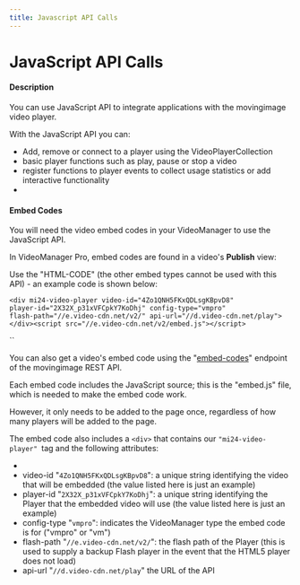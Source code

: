 ```yaml
---
title: Javascript API Calls
---
```


# JavaScript API Calls

#### Description

You can use JavaScript API to integrate applications with the movingimage video player.

With the JavaScript API you can:

*   Add, remove or connect to a player using the VideoPlayerCollection
*   basic player functions such as play, pause or stop a video
*   register functions to player events to collect usage statistics or add interactive functionality
*

#### Embed Codes

You will need the video embed codes in your VideoManager to use the JavaScript API.

In VideoManager Pro, embed codes are found in a video's **Publish** view:

Use the "HTML-CODE" (the other embed types cannot be used with this API) - an example code is shown below:

```
<div mi24-video-player video-id="4Zo1QNH5FKxQDLsgKBpvD8"
player-id="2X32X_p31xVFCpkY7KoDhj" config-type="vmpro"
flash-path="//e.video-cdn.net/v2/" api-url="//d.video-cdn.net/play">
</div><script src="//e.video-cdn.net/v2/embed.js"></script>
```

``

You can also get a video's embed code using the "[embed-codes](https://doc.movingimage.com/display/LT/movingimage+REST+API#/reference/video/embed-codes/get-embed-codes-of-specific-video)" endpoint of the movingimage REST API.

Each embed code includes the JavaScript source; this is the "embed.js" file, which is needed to make the embed code work.

However, it only needs to be added to the page once, regardless of how many players will be added to the page.

The embed code also includes a `<div>` that contains our `"mi24-video-player" `tag and the following attributes:

*
*   video-id "`4Zo1QNH5FKxQDLsgKBpvD8`":  a unique string identifying the video that will be embedded (the value listed here is just an example)
*   player-id "`2X32X_p31xVFCpkY7KoDhj`": a unique string identifying the Player that the embedded video will use (the value listed here is just an example)
*   config-type "`vmpro`": indicates the VideoManager type the embed code is for ("vmpro" or "vm")
*   flash-path "`//e.video-cdn.net/v2/`": the flash path of the Player (this is used to supply a backup Flash player in the event that the HTML5 player does not load)
*   api-url "`//d.video-cdn.net/play`" the URL of the API
